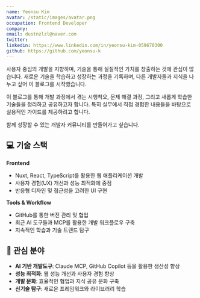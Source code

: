 ```yaml
---
name: Yeonsu Kim
avatar: /static/images/avatar.png
occupation: Frontend Developer
company:
email: dustnzlzl@naver.com
twitter:
linkedin: https://www.linkedin.com/in/yeonsu-kim-059670300
github: https://github.com/yeonsu-k
---
```


사용자 중심의 개발을 지향하며, 기술을 통해 실질적인 가치를 창출하는 것에 관심이 많습니다. 새로운 기술을 학습하고 성장하는 과정을 기록하며, 다른 개발자들과 지식을 나누고 싶어 이 블로그를 시작했습니다.

이 블로그를 통해 개발 과정에서 겪는 시행착오, 문제 해결 과정, 그리고 새롭게 학습한 기술들을 정리하고 공유하고자 합니다. 특히 실무에서 직접 경험한 내용들을 바탕으로 실용적인 가이드를 제공하려고 합니다.

함께 성장할 수 있는 개발자 커뮤니티를 만들어가고 싶습니다.

## 💻 기술 스택

**Frontend**

- Nuxt, React, TypeScript를 활용한 웹 애플리케이션 개발
- 사용자 경험(UX) 개선과 성능 최적화에 중점
- 반응형 디자인 및 접근성을 고려한 UI 구현

**Tools & Workflow**

- GitHub를 통한 버전 관리 및 협업
- 최근 AI 도구들과 MCP를 활용한 개발 워크플로우 구축
- 지속적인 학습과 기술 트렌드 탐구

## 🚀 관심 분야

- **AI 기반 개발도구**: Claude MCP, GitHub Copilot 등을 활용한 생산성 향상
- **성능 최적화**: 웹 성능 개선과 사용자 경험 향상
- **개발 문화**: 효율적인 협업과 지식 공유 문화 구축
- **신기술 탐구**: 새로운 프레임워크와 라이브러리 학습
